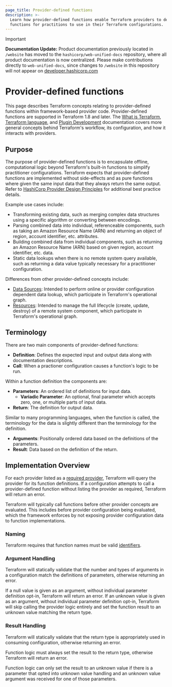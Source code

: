 ```yaml
---
page_title: Provider-defined functions
description: >-
  Learn how provider-defined functions enable Terraform providers to define
  functions for practitions to use in their Terraform configurations.
---
```


> [!IMPORTANT]  
> **Documentation Update:** Product documentation previously located in `/website` has moved to the `hashicorp/web-unified-docs` repository, where all product documentation is now centralized. Please make contributions directly to `web-unified-docs`, since changes to `/website` in this repository will not appear on [developer.hashicorp.com](https://developer.hashicorp.com)

# Provider-defined functions

This page describes Terraform concepts relating to provider-defined functions within framework-based provider code. Provider-defined functions are supported in Terraform 1.8 and later. The [What is Terraform](/terraform/intro), [Terraform language](/terraform/language), and [Plugin Development](/terraform/plugin) documentation covers more general concepts behind Terraform's workflow, its configuration, and how it interacts with providers.

## Purpose

The purpose of provider-defined functions is to encapsulate offline, computational logic beyond Terraform's built-in functions to simplify practitioner configurations. Terraform expects that provider-defined functions are implemented without side-effects and as pure functions where given the same input data that they always return the same output. Refer to [HashiCorp Provider Design Principles](/terraform/plugin/best-practices/hashicorp-provider-design-principles) for additional best practice details.

Example use cases include:

* Transforming existing data, such as merging complex data structures using a specific algorithm or converting between encodings.
* Parsing combined data into individual, referenceable components, such as taking an Amazon Resource Name (ARN) and returning an object of region, account identifier, etc. attributes.
* Building combined data from individual components, such as returning an Amazon Resource Name (ARN) based on given region, account identifier, etc. data.
* Static data lookups when there is no remote system query available, such as returning a data value typically necessary for a practitioner configuration.

Differences from other provider-defined concepts include:

* [Data Sources](/terraform/plugin/framework/data-sources): Intended to perform online or provider configuration dependent data lookup, which participate in Terraform's operational graph.
* [Resources](/terraform/plugin/framework/resources): Intended to manage the full lifecycle (create, update, destroy) of a remote system component, which participate in Terraform's operational graph.

## Terminology

There are two main components of provider-defined functions:

* **Definition**: Defines the expected input and output data along with documentation descriptions.
* **Call**: When a practioner configuration causes a function's logic to be run.

Within a function definition the components are:

* **Parameters**: An ordered list of definitions for input data.
  * **Variadic Parameter**: An optional, final parameter which accepts zero, one, or multiple parts of input data.
* **Return**: The definition for output data.

Similar to many programming languages, when the function is called, the terminology for the data is slightly different than the terminology for the definition.

* **Arguments**: Positionally ordered data based on the definitions of the parameters.
* **Result**: Data based on the definition of the return.

## Implementation Overview

For each provider listed as a [required provider](/terraform/language/providers/requirements), Terraform will query the provider for its function definitions. If a configuration attempts to call a provider-defined function without listing the provider as required, Terraform will return an error.

Terraform will typically call functions before other provider concepts are evaluated. This includes before provider configuration being evaluated, which the framework enforces by not exposing provider configuration data to function implementations.

### Naming

Terraform requires that function names must be valid [identifiers](/terraform/language/syntax/configuration#identifiers).

### Argument Handling

Terraform will statically validate that the number and types of arguments in a configuration match the definitions of parameters, otherwise returning an error.

If a null value is given as an argument, without individual parameter definition opt-in, Terraform will return an error. If an unknown value is given as an argument, without individual parameter definition opt-in, Terraform will skip calling the provider logic entirely and set the function result to an unknown value matching the return type.

### Result Handling

Terraform will statically validate that the return type is appropriately used in consuming configuration, otherwise returning an error.

Function logic must always set the result to the return type, otherwise Terraform will return an error.

Function logic can only set the result to an unknown value if there is a parameter that opted into unknown value handling and an unknown value argument was received for one of those parameters.
